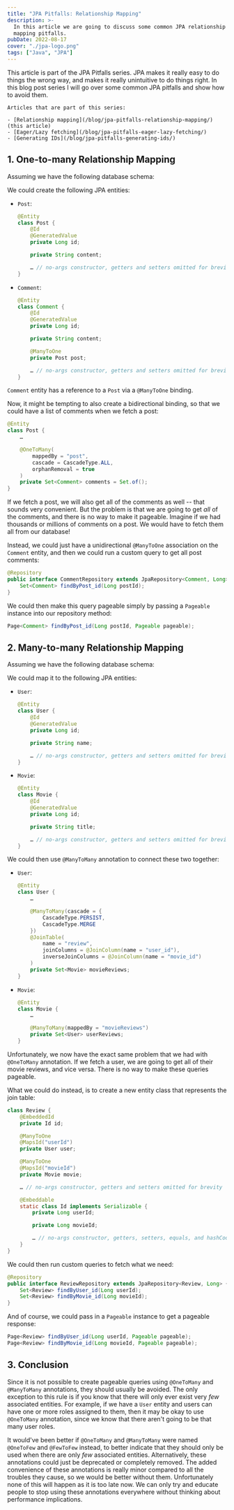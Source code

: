 ```yaml
---
title: "JPA Pitfalls: Relationship Mapping"
description: >-
  In this article we are going to discuss some common JPA relationship
  mapping pitfalls.
pubDate: 2022-08-17
cover: "./jpa-logo.png"
tags: ["Java", "JPA"]
---
```




<aside class="p-8 rounded-lg bg-base shadow">
    This article is part of the JPA Pitfalls series.
    JPA makes it really easy to do things the wrong way, and makes it really
    unintuitive to do things right.
    In this blog post series I will go over some common JPA pitfalls and
    show how to avoid them.

    Articles that are part of this series:

    - [Relationship mapping](/blog/jpa-pitfalls-relationship-mapping/) (this article)
    - [Eager/Lazy fetching](/blog/jpa-pitfalls-eager-lazy-fetching/)
    - [Generating IDs](/blog/jpa-pitfalls-generating-ids/)

</aside>

## 1. One-to-many Relationship Mapping

Assuming we have the following database schema:

<Diagram svg={oneToManyDiag} />

We could create the following JPA entities:

- `Post`:

  ```java
  @Entity
  class Post {
      @Id
      @GeneratedValue
      private Long id;

      private String content;

      … // no-args constructor, getters and setters omitted for brevity
  }

  ```

- `Comment`:

  ```java
  @Entity
  class Comment {
      @Id
      @GeneratedValue
      private Long id;

      private String content;

      @ManyToOne
      private Post post;

      … // no-args constructor, getters and setters omitted for brevity
  }
  ```

`Comment` entity has a reference to a `Post` via a `@ManyToOne` binding.

Now, it might be tempting to also create a bidirectional binding,
so that we could have a list of comments when we fetch a post:

```java
@Entity
class Post {
    …

    @OneToMany(
        mappedBy = "post",
        cascade = CascadeType.ALL,
        orphanRemoval = true
    )
    private Set<Comment> comments = Set.of();
}
```

If we fetch a post, we will also get all of the comments as well --
that sounds very convenient.
But the problem is that we are going to get _all_ of the comments,
and there is no way to make it pageable.
Imagine if we had thousands or millions of comments on a post.
We would have to fetch them all from our database!

Instead, we could just have a unidirectional `@ManyToOne` association on the
`Comment` entity, and then we could run a custom query to get all post comments:

```java
@Repository
public interface CommentRepository extends JpaRepository<Comment, Long> {
    Set<Comment> findByPost_id(Long postId);
}
```

We could then make this query pageable simply by passing a `Pageable` instance
into our repository method:

```java
Page<Comment> findByPost_id(Long postId, Pageable pageable);
```

## 2. Many-to-many Relationship Mapping

Assuming we have the following database schema:

<Diagram svg={manyToManyDiag} />

We could map it to the following JPA entities:

- `User`:

  ```java
  @Entity
  class User {
      @Id
      @GeneratedValue
      private Long id;

      private String name;

      … // no-args constructor, getters and setters omitted for brevity
  }
  ```

- `Movie`:

  ```java
  @Entity
  class Movie {
      @Id
      @GeneratedValue
      private Long id;

      private String title;

      … // no-args constructor, getters and setters omitted for brevity
  }
  ```

We could then use `@ManyToMany` annotation to connect these two together:

- `User`:

  ```java
  @Entity
  class User {
      …

      @ManyToMany(cascade = {
          CascadeType.PERSIST,
          CascadeType.MERGE
      })
      @JoinTable(
          name = "review",
          joinColumns = @JoinColumn(name = "user_id"),
          inverseJoinColumns = @JoinColumn(name = "movie_id")
      )
      private Set<Movie> movieReviews;
  }
  ```

- `Movie`:

  ```java
  @Entity
  class Movie {
      …

      @ManyToMany(mappedBy = "movieReviews")
      private Set<User> userReviews;
  }
  ```

Unfortunately, we now have the exact same problem that we had with `@OneToMany`
annotation.
If we fetch a user, we are going to get all of their movie reviews, and vice versa.
There is no way to make these queries pageable.

What we could do instead, is to create a new entity class that represents the
join table:

```java
class Review {
    @EmbeddedId
    private Id id;

    @ManyToOne
    @MapsId("userId")
    private User user;

    @ManyToOne
    @MapsId("movieId")
    private Movie movie;

    … // no-args constructor, getters and setters omitted for brevity

    @Embeddable
    static class Id implements Serializable {
        private Long userId;

        private Long movieId;

        … // no-args constructor, getters, setters, equals, and hashCode omitted for brevity
    }
}
```

We could then run custom queries to fetch what we need:

```java
@Repository
public interface ReviewRepository extends JpaRepository<Review, Long> {
    Set<Review> findByUser_id(Long userId);
    Set<Review> findByMovie_id(Long movieId);
}
```

And of course, we could pass in a `Pageable` instance to get a pageable response:

```java
Page<Review> findByUser_id(Long userId, Pageable pageable);
Page<Review> findByMovie_id(Long movieId, Pageable pageable);
```

## 3. Conclusion

Since it is not possible to create pageable queries using `@OneToMany` and `@ManyToMany`
annotations, they should usually be avoided.
The only exception to this rule is if you know that there will only ever exist very _few_
associated entities.
For example, if we have a `User` entity and users can have one or more roles assigned
to them, then it may be okay to use `@OneToMany` annotation, since we know
that there aren't going to be that many user roles.

It would've been better if `@OneToMany` and `@ManyToMany` were named
`@OneToFew` and `@FewToFew` instead,
to better indicate that they should only be used when there are only _few_ associated entities.
Alternatively, these annotations could just be deprecated or completely removed.
The added convenience of these annotations is really minor compared to all the
troubles they cause, so we would be better without them.
Unfortunately none of this will happen as it is too late now.
We can only try and educate people to stop using these
annotations everywhere without thinking about performance implications.

<CcBySaLicense />
